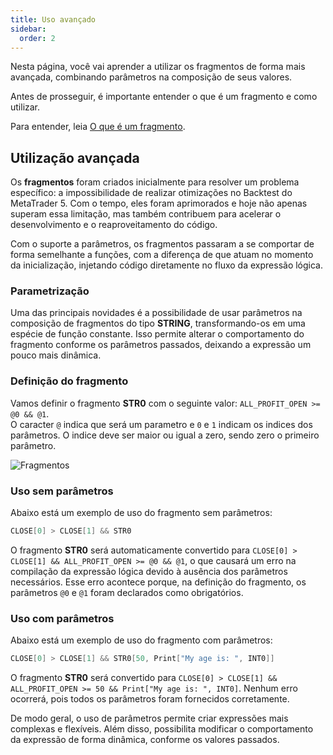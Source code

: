 ```yaml
---
title: Uso avançado
sidebar:
  order: 2
---
```



Nesta página, você vai aprender a utilizar os fragmentos de forma mais avançada, combinando parâmetros na composição de seus valores.

<Aside type="note">

Antes de prosseguir, é importante entender o que é um fragmento e como utilizar.

Para entender, leia [O que é um fragmento](/fragments/understand/).

</Aside>

## Utilização avançada

Os **fragmentos** foram criados inicialmente para resolver um problema específico: a impossibilidade de realizar otimizações no Backtest do MetaTrader 5. Com o tempo, eles foram aprimorados e hoje não apenas superam essa limitação, mas também contribuem para acelerar o desenvolvimento e o reaproveitamento do código.

Com o suporte a parâmetros, os fragmentos passaram a se comportar de forma semelhante a funções, com a diferença de que atuam no momento da inicialização, injetando código diretamente no fluxo da expressão lógica.

### Parametrização

Uma das principais novidades é a possibilidade de usar parâmetros na composição de fragmentos do tipo **STRING**, transformando-os em uma espécie de função constante. Isso permite alterar o comportamento do fragmento conforme os parâmetros passados, deixando a expressão um pouco mais dinâmica.

### Definição do fragmento

Vamos definir o fragmento **STR0** com o seguinte valor: `ALL_PROFIT_OPEN >= @0 && @1`. <br/>
O caracter `@` indica que será um parametro e `0` e `1` indicam os indices dos parâmetros. O indice deve ser maior ou igual a zero, sendo zero o primeiro parâmetro.

<ImgFrame>![Fragmentos](@src/assets/StrParam.png)</ImgFrame>

### Uso sem parâmetros

Abaixo está um exemplo de uso do fragmento sem parâmetros:

```java
CLOSE[0] > CLOSE[1] && STR0
```

O fragmento **STR0** será automaticamente convertido para `CLOSE[0] > CLOSE[1] && ALL_PROFIT_OPEN >= @0 && @1`, o que causará um erro na compilação da expressão lógica devido à ausência dos parâmetros necessários. Esse erro acontece porque, na definição do fragmento, os parâmetros `@0` e `@1` foram declarados como obrigatórios.

### Uso com parâmetros

Abaixo está um exemplo de uso do fragmento com parâmetros:

```java
CLOSE[0] > CLOSE[1] && STR0[50, Print["My age is: ", INT0]]
```

O fragmento **STR0** será convertido para `CLOSE[0] > CLOSE[1] && ALL_PROFIT_OPEN >= 50 && Print["My age is: ", INT0]`. Nenhum erro ocorrerá, pois todos os parâmetros foram fornecidos corretamente.

De modo geral, o uso de parâmetros permite criar expressões mais complexas e flexíveis. Além disso, possibilita modificar o comportamento da expressão de forma dinâmica, conforme os valores passados.
